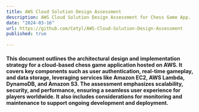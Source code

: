 ```yaml
---
title: AWS Cloud Solution Design Assessment
description: AWS Cloud Solution Design Assessment for Chess Game App.
date: "2024-03-16"
url: https://github.com/Cetyl/AWS-Cloud-Solution-Design-Assessment
published: true
  
---
```


#### This document outlines the architectural design and implementation strategy for a cloud-based chess game application hosted on AWS. It covers key components such as user authentication, real-time gameplay, and data storage, leveraging services like Amazon EC2, AWS Lambda, DynamoDB, and Amazon S3. The assessment emphasizes scalability, security, and performance, ensuring a seamless user experience for players worldwide. It also includes considerations for monitoring and maintenance to support ongoing development and deployment.

